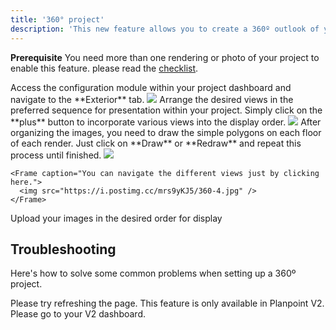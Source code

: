 ```yaml
---
title: '360° project'
description: 'This new feature allows you to create a 360º outlook of your project’s environment and enhance your user‘s experience.'
---
```


<Note>**Prerequisite** You need more than one rendering or photo of your project to enable this feature. please read the [checklist](/checklist).</Note>


<Steps>
  <Step title="Step 1">
    Access the configuration module within your project dashboard and navigate to the **Exterior** tab.
    <Frame>
      <img src="https://i.postimg.cc/1zLnW28F/360-1.jpg" />
    </Frame>
 
  </Step>
  <Step title="Step 2">
    Arrange the desired views in the preferred sequence for presentation within your project. Simply click on the **plus** button to incorporate various views into the display order.
    <Frame>
      <img src="https://i.postimg.cc/26hqgGWK/360-2.jpg" />
    </Frame>

  </Step>
  <Step title="Step 3">
    After organizing the images, you need to draw the simple polygons on each floor of each render. Just click on **Draw** or **Redraw** and repeat this process until finished.
    <Frame>
      <img src="https://i.postimg.cc/MHwcwBbK/360-3.jpg" />
    </Frame>

  </Step>
</Steps>

    <Frame caption="You can navigate the different views just by clicking here.">
      <img src="https://i.postimg.cc/mrs9yKJ5/360-4.jpg" />
    </Frame>


<Tip>Upload your images in the desired order for display</Tip>


## Troubleshooting

Here's how to solve some common problems when setting up a 360º project.

<AccordionGroup>
  <Accordion title="The exterior drawing is not being displayed.">
    Please try refreshing the page.
  </Accordion>

  <Accordion title="Can't find this feature?">
    This feature is only available in Planpoint V2. Please go to your V2 dashboard.
  </Accordion>
</AccordionGroup>